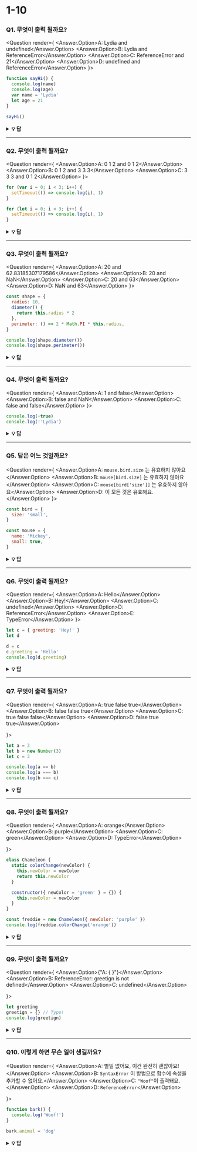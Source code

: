 
# 1-10

### Q1. 무엇이 출력 될까요?

<Question render={
  <Answer answer="D">
  <Answer.Option>A: Lydia and undefined</Answer.Option>
  <Answer.Option>B: Lydia and ReferenceError</Answer.Option>
  <Answer.Option>C: ReferenceError and 21</Answer.Option>
  <Answer.Option>D: undefined and ReferenceError</Answer.Option>
</Answer>
}>

```javascript
function sayHi() {
  console.log(name)
  console.log(age)
  var name = 'Lydia'
  let age = 21
}

sayHi()
```

</Question>

<details>
  <summary>
    <b>💡 답</b>
    </summary>

**_답: D_**

함수 안에서, 우선 `var` 키워드를 사용해 `name` 변수를 선언해요. 이것은 변수를 정의한 줄에 실제로 도달할 때까지, 기본값 `undefined`으로 호이스팅 되는 것(생성단계에 메모리 공간이 설정)을 의미해요. `name` 변수를 출력하려는 줄에서 아직 변수를 정의하지 않았기 때문에, `undefined` 값을 유지해요.

`var`와는 다르게 `let` 키워드(그리고 `const`)를 가진 변수는 호이스팅 되지만, <i>초기화</i> 되지 않아요. 변수를 선언(초기화)하는 줄 전에는 접근할 수 없어요. 이건 "일시적 사각지대"라고 불려요. 변수가 선언되기 전 변수에 접근하려고 하면, JavaScript는 `ReferenceError`를 던져요.

</details>

---

### Q2. 무엇이 출력 될까요?

<Question render={
  <Answer answer="C">
  <Answer.Option>A: 0 1 2 and 0 1 2</Answer.Option>
  <Answer.Option>B: 0 1 2 and 3 3 3</Answer.Option>
  <Answer.Option>C: 3 3 3 and 0 1 2</Answer.Option>
</Answer>
}>

```javascript
for (var i = 0; i < 3; i++) {
  setTimeout(() => console.log(i), 1)
}

for (let i = 0; i < 3; i++) {
  setTimeout(() => console.log(i), 1)
}
```

</Question>

<details>
  <summary>
    <b>💡 답</b>
  </summary>

**_답: C_**

JavaScript의 이벤트 큐 때문에, `setTimeout`의 콜백 함수는 루프가 실행된 _후에_ 호출돼요. 첫 번째의 루프의 변수 `i`는 `var` 키워드를 사용해 선언되어 전역 값이 돼요. 루프 동안, 단항 연산자 `++`를 사용해 매번 `i`의 값을 `1`씩 증가시켰어요. `setTimeout`콜백 함수가 호출되기까지, 첫 번째 예시에서의 `i`는 `3`이에요.

두 번째 루프에서, 변수 `i`는 `let` 키워드를 사용해 선언되었어요: `let`(그리고 `const`) 키워드로 선언된 변수는 블록-스코프예요(블록은 `{ }` 사이의 모든 것). 각각을 반복하는 동안, `i`는 새로운 값을 갖게 되고, 각각의 값은 루프 스코프 안에 있어요.

</details>

---

### Q3. 무엇이 출력 될까요?

<Question render={
  <Answer answer="B">
  <Answer.Option>A: 20 and 62.83185307179586</Answer.Option>
  <Answer.Option>B: 20 and NaN</Answer.Option>
  <Answer.Option>C: 20 and 63</Answer.Option>
  <Answer.Option>D: NaN and 63</Answer.Option>
</Answer>
}>

```javascript
const shape = {
  radius: 10,
  diameter() {
    return this.radius * 2
  },
  perimeter: () => 2 * Math.PI * this.radius,
}

console.log(shape.diameter())
console.log(shape.perimeter())
```

</Question>

<details>
  <summary>
    <b>💡 답</b>
  </summary>

**_답: B_**

`diameter`의 값은 일반 함수지만, `perimeter`의 값은 화살표 함수라는 점을 유의하세요.

화살표 함수에서 `this` 키워드는 일반 함수와는 다르게 현재 주변 스코프를 참조해요! 이것은 `perimeter`를 부를 때 shape 객체가 아닌 그것을 둘러싼 스코프(예를 들면 window)를 참조하는 것을 의미해요.

그 객체에는 `radius`라는 값은 없기 때문에 `undefined`를 반환해요.

</details>

---

### Q4. 무엇이 출력 될까요?

<Question render={
  <Answer answer="A">
  <Answer.Option>A: 1 and false</Answer.Option>
  <Answer.Option>B: false and NaN</Answer.Option>
  <Answer.Option>C: false and false</Answer.Option>
</Answer>
}>

```javascript
console.log(+true)
console.log(!'Lydia')
```

</Question>

<details>
    <summary>
    <b>💡 답</b>
  </summary>

**_답: A_**

단항 더하기는 피연산자를 숫자로 변환하려 해요. `true`는 `1`이고, `false`는 `0`이에요.

문자열 `'Lydia'`는 참 같은 값이에요. 사실 우리가 물어본 건 "참 같은 이 값은 거짓인가?"예요. 이건 `false`를 반환해요.

</details>

---

### Q5. 답은 어느 것일까요?

<Question render={
  <Answer answer="A">
  <Answer.Option>A: `mouse.bird.size` 는 유효하지 않아요</Answer.Option>
  <Answer.Option>B: `mouse[bird.size]` 는 유효하지 않아요</Answer.Option>
  <Answer.Option>C: `mouse[bird['size']]` 는 유효하지 않아요</Answer.Option>
  <Answer.Option>D: 이 모든 것은 유효해요.</Answer.Option>
</Answer>
}>

```javascript
const bird = {
  size: 'small',
}

const mouse = {
  name: 'Mickey',
  small: true,
}
```

</Question>

<details>
  <summary>
    <b>💡 답</b>
  </summary>

**_답: A_**

JavaScript에서 모든 객체의 키는 문자열이에요(심볼이 아닌 한). 객체의 키를 문자열 _형_ 으로 입력하지 않더라도, 항상 내부적으로 문자열로 변환돼요.

JavaScript는 문장을 해석(또는 분)해요. 대괄호 표기를 사용하면 첫 번째 열린 대괄호 `[`를 보고 닫힌 대괄호 `]`를 찾을 때까지 진행해요. 다 찾은 후에만 문장을 평가할 거예요.

`mouse[bird.size]`: 먼저 `'small'`인 `bird.size`를 평가해요. `mouse['small']` 은 `true`를 반환해요.

그러나 이것은 점 표기법에서 발생하지 않아요. `mouse`가 `bird`라고 불리는 키를 가지고 있지 않기 때문에, `mouse.bird`는 `undefined`임을 의미해요. 그다음에, 점 표기법을 사용해 `size`를 물어봐요: `mouse.bird.size`. `mouse.bird`는 `undefined`이기 때문에, 사실 우리가 물어보는 건 `undefined.size`에요. 이건 유효하지 않아요, 그리고 `Cannot read property 'size' of undefined`와 비슷한 오류를 던질 거예요.

</details>

---

### Q6. 무엇이 출력 될까요?

<Question render={
  <Answer answer="A">
  <Answer.Option>A: Hello</Answer.Option>
  <Answer.Option>B: Hey!</Answer.Option>
  <Answer.Option>C: undefined</Answer.Option>
  <Answer.Option>D: ReferenceError</Answer.Option>
  <Answer.Option>E: TypeError</Answer.Option>
</Answer>
}>

```javascript
let c = { greeting: 'Hey!' }
let d

d = c
c.greeting = 'Hello'
console.log(d.greeting)
```

</Question>

<details>
  <summary>
    <b>💡 답</b>
  </summary>

**_답: A_**

JavaScript에서 모든 객체는 서로를 동일하게 설정하면 *참조*로 상호작용해요.

우선, 변수 `c`는 객체에 대한 값을 갖고 있어요. 그 후 `c`가 객체에 가지고 있는 것과 동일한 참조를 `d`에 할당해요.

<img src="https://i.imgur.com/ko5k0fs.png" width="200" />

하나의 객체를 변경하면, 모든 객체가 변해요.

</details>

---

### Q7. 무엇이 출력 될까요?

<Question render={
  <Answer answer="C">
  <Answer.Option>A: true false true</Answer.Option>
  <Answer.Option>B: false false true</Answer.Option>
  <Answer.Option>C: true false false</Answer.Option>
  <Answer.Option>D: false true true</Answer.Option>
  
</Answer>
}>

```javascript
let a = 3
let b = new Number(3)
let c = 3

console.log(a == b)
console.log(a === b)
console.log(b === c)
```

</Question>

<details>
  <summary>
    <b>💡 답</b>
  </summary>

**_답: C_**

`new Number()`는, 내장 함수 생성자예요. 숫자처럼 보이지만, 사실 숫자가 아니에요: 많은 추가 특성이 있고 그것은 객체예요.

`==`연산자를 사용할 때는, 같은 _값_ 을 가졌는지 여부만 확인해요. 모두`3`의 값을 가지고 있음으로 `true`를 반환해요.

그러나, `===`연산자를 사용할 때는, 값 _그리고_ 형 둘 다 같아야 해요. 이건 아니에요: `new Number()`는 숫자가 아니에요. **객체**에요. 그래서 둘 다 `false`를 반환해요.

</details>

---

### Q8. 무엇이 출력 될까요?

<Question render={
  <Answer answer="D">
  <Answer.Option>A: orange</Answer.Option>
  <Answer.Option>B: purple</Answer.Option>
  <Answer.Option>C: green</Answer.Option>
  <Answer.Option>D: TypeError</Answer.Option>
  
</Answer>
}>

```javascript
class Chameleon {
  static colorChange(newColor) {
    this.newColor = newColor
    return this.newColor
  }

  constructor({ newColor = 'green' } = {}) {
    this.newColor = newColor
  }
}

const freddie = new Chameleon({ newColor: 'purple' })
console.log(freddie.colorChange('orange'))
```

</Question>

<details>
   <summary>
    <b>💡 답</b>
  </summary>

**_답: D_**

`colorChange`함수는 정적이에요. 정적 메소드는 그것이 만들어지는 생성자에서만 살아있도록 설계되어, 어떤 자식들도 상속받을 수 없어요. `freddie`는 자식이기 때문에, 이 함수는 상속되지 않아 `freddie`인스턴스에서는 이용할 수 없어요: `TypeError`가 던져져요.

</details>

---

### Q9. 무엇이 출력 될까요?

<Question render={
  <Answer answer="A">
  <Answer.Option>{"A: { }"}</Answer.Option>
  <Answer.Option>B: ReferenceError: greetign is not defined</Answer.Option>
  <Answer.Option>C: undefined</Answer.Option>
  
  
</Answer>
}>

```javascript
let greeting
greetign = {} // Typo!
console.log(greetign)
```

</Question>

<details>
  <summary>
    <b>💡 답</b>
  </summary>

**_답: A_**

방금 전역 객체에 빈 객체를 만들었기 때문에, 객체는 출력돼요. `greeting`을 `greettign`으로 잘못 입력했을 때, JS 인터프리터는 `global.greettign = {}` (또는 브라우저의 `window.greetign = {}`)라고 간주해요.

이것을 피하려면, `"use strict"`를 사용해요. 이렇게 하면 변수를 어떤 것과 동일하게 설정하기 전에 변수를 선언했는지 확인할 수 있어요.

</details>

---

### Q10. 이렇게 하면 무슨 일이 생길까요?

<Question render={
  <Answer answer="A">
  <Answer.Option>A: 별일 없어요, 이건 완전히 괜찮아요!</Answer.Option>
  <Answer.Option>B: `SyntaxError` 이 방법으로 함수에 속성을 추가할 수 없어요.</Answer.Option>
  <Answer.Option>C: `"Woof"`이 출력돼요.</Answer.Option>
  <Answer.Option>D: `ReferenceError`</Answer.Option>
  
  
</Answer>
}>

```javascript
function bark() {
  console.log('Woof!')
}

bark.animal = 'dog'
```

</Question>

<details>
  <summary>
    <b>💡 답</b>
  </summary>

**_답: A_**

JavaScript에서는 가능한데, 함수는 객체이기 때문이에요! (원시형 이외는 모두 객체)

함수는 특별한 종류의 객체예요. 당신이 쓴 코드는 실제 함수가 아니에요. 함수는 속성을 가진 객체예요. 이 속성은 호출이 가능해요.

</details>
